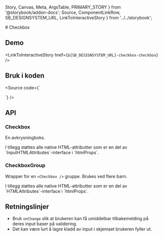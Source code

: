   Story,
  Canvas,
  Meta,
  ArgsTable,
  PRIMARY_STORY
} from '@storybook/addon-docs';
  Source,
  ComponentLinkRow,
  SB_DESIGNSYSTEM_URL,
  LinkToInteractiveStory
} from '../../storybook';

<Meta title="Design system/Checkbox/API" component={Checkbox} />
# Checkbox
<ComponentLinkRow
  docsHref="https://design.domstol.no/987b33f71/p/90d68f-checkbox/b/939219"
  figmaHref="https://www.figma.com/file/ewqSDmkgqDQ5PyOsRp4V5b/?node-id=155%3A38"
  githubHref="https://github.com/domstolene/designsystem/tree/master/components/src/components/Checkbox"
/>

## Demo

<Canvas>
  <Story id="design-system-checkbox-checkbox--default" />
</Canvas>

<Canvas>
  <Story id="design-system-checkbox-checkboxgroup--default" />
</Canvas>

<LinkToInteractiveStory href={`${SB_DESIGNSYSTEM_URL}-checkbox-checkbox`} />

## Bruk i koden

<Source code={`

<Checkbox label="Option" />

<CheckboxGroup label="Label">
  <Checkbox label="Option" />
  <Checkbox label="Option" />
</CheckboxGroup>
`} />

## API

### Checkbox

En avkrysningboks.

<ArgsTable story={PRIMARY_STORY} />
I tillegg støttes alle native HTML-attributter som er en del av `InputHTMLAttributes<HTMLInputElement>`-interface i `htmlProps`.

### CheckboxGroup

Wrapper for en `<Checkbox />` gruppe. Brukes ved flere barn.

<ArgsTable of={CheckboxGroup} />
I tillegg støttes alle native HTML-attributter som er en del av `HTMLAttributes<HTMLDivElement>`-interface i `htmlProps`.

## Retningslinjer

- Bruk `onChange` slik at brukeren kan få umiddelbar tilbakemelding på deres
  input baser på validering.
- Det kan være lurt å lagre kladd av input i skjemaet brukeren fyller ut.

